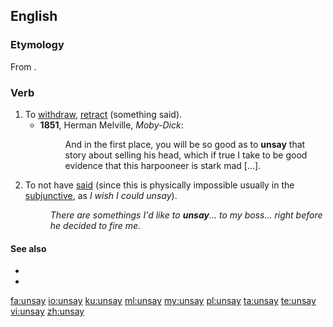 ==English==

===Etymology===
From {{prefix|un|say|lang=en}}.

===Verb===
{{en-verb|unsays|unsaying|unsaid|unsaid}}

# To [[withdraw]], [[retract]] (something said).
#* '''1851''', Herman Melville, ''Moby-Dick'':
#*: And in the first place, you will be so good as to '''unsay''' that story about selling his head, which if true I take to be good evidence that this harpooneer is stark mad [...].
# To not have [[said]] (since this is physically impossible usually in the [[subjunctive]], as ''I wish I could unsay'').
#: ''There are somethings I'd like to '''unsay'''... to my boss... right before he decided to fire me.''

====See also====
* {{l|en|retract}}
* {{l|en|unspeak}}

[[fa:unsay]]
[[io:unsay]]
[[ku:unsay]]
[[ml:unsay]]
[[my:unsay]]
[[pl:unsay]]
[[ta:unsay]]
[[te:unsay]]
[[vi:unsay]]
[[zh:unsay]]